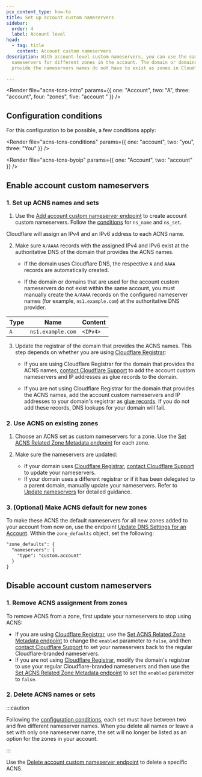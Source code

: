 ```yaml
---
pcx_content_type: how-to
title: Set up account custom nameservers
sidebar:
  order: 4
  label: Account level
head:
  - tag: title
    content: Account custom nameservers
description: With account-level custom nameservers, you can use the same custom
  nameservers for different zones in the account. The domain or domains that
  provide the nameservers names do not have to exist as zones in Cloudflare.

---
```



<Render file="acns-tcns-intro" params={{ one: "Account", two: "A", three: "account", four: "zones", five: "account " }} />

## Configuration conditions

For this configuration to be possible, a few conditions apply:

<Render file="acns-tcns-conditions" params={{ one: "account", two: "you", three: "You" }} />

<Render file="acns-tcns-byoip" params={{ one: "Account", two: "account" }} />

## Enable account custom nameservers

### 1. Set up ACNS names and sets

1. Use the [Add account custom nameserver endpoint](/api/resources/custom_nameservers/methods/create/) to create account custom nameservers. Follow the [conditions](#configuration-conditions) for `ns_name` and `ns_set`.

<Render file="ns-set-omission-callout" />

Cloudflare will assign an IPv4 and an IPv6 address to each ACNS name.

2. Make sure `A/AAAA` records with the assigned IPv4 and IPv6 exist at the authoritative DNS of the domain that provides the ACNS names.

   * If the domain uses Cloudflare DNS, the respective `A` and `AAAA` records are automatically created.

   * If the domain or domains that are used for the account custom nameservers do not exist within the same account, you must manually create the `A/AAAA` records on the configured nameserver names (for example, `ns1.example.com`) at the authoritative DNS provider.

  <Example>

  | Type | Name              | Content  |
  | ---- | ----------------- | -------- |
  | `A`  | `ns1.example.com` | `<IPv4>` |

  </Example>

3. Update the registrar of the domain that provides the ACNS names. This step depends on whether you are using [Cloudflare Registrar](/registrar/):

   * If you are using Cloudflare Registrar for the domain that provides the ACNS names, [contact Cloudflare Support](/support/contacting-cloudflare-support/) to add the account custom nameservers and IP addresses as glue records to the domain.

   * If you are not using Cloudflare Registrar for the domain that provides the ACNS names, add the account custom nameservers and IP addresses to your domain's registrar as [glue records](https://www.rfc-editor.org/rfc/rfc1912.html#section-2.3). If you do not add these records, DNS lookups for your domain will fail.

### 2. Use ACNS on existing zones

1. Choose an ACNS set as custom nameservers for a zone. Use the [Set ACNS Related Zone Metadata endpoint](/api/resources/zones/subresources/custom_nameservers/methods/update/) for each zone.

2. Make sure the nameservers are updated:

   * If your domain uses [Cloudflare Registrar](/registrar/), [contact Cloudflare Support](/support/contacting-cloudflare-support/) to update your nameservers.
   * If your domain uses a different registrar or if it has been delegated to a parent domain, manually update your nameservers. Refer to [Update nameservers](/dns/nameservers/update-nameservers/) for detailed guidance.

### 3. (Optional) Make ACNS default for new zones

To make these ACNS the default nameservers for all new zones added to your account from now on, use the endpoint [Update DNS Settings for an Account](/api/operations/dns-settings-for-an-account-update-dns-settings). Within the `zone_defaults` object, set the following:

```txt
"zone_defaults": {
  "nameservers": {
    "type": "custom.account"
  }
}
```

## Disable account custom nameservers

### 1. Remove ACNS assignment from zones

To remove ACNS from a zone, first update your nameservers to stop using ACNS:

* If you are using [Cloudflare Registrar](/registrar/), use the [Set ACNS Related Zone Metadata endpoint](/api/resources/zones/subresources/custom_nameservers/methods/update/) to change the `enabled` parameter to `false`, and then [contact Cloudflare Support](/support/contacting-cloudflare-support/) to set your nameservers back to the regular Cloudflare-branded nameservers.
* If you are not using [Cloudflare Registrar](/registrar/), modify the domain's registrar to use your regular Cloudflare-branded nameservers and then use the [Set ACNS Related Zone Metadata endpoint](/api/resources/zones/subresources/custom_nameservers/methods/update/) to set the `enabled` parameter to `false`.

### 2. Delete ACNS names or sets

:::caution

Following the [configuration conditions](#configuration-conditions), each set must have between two and five different nameserver names. When you delete all names or leave a set with only one nameserver name, the set will no longer be listed as an option for the zones in your account.

:::

Use the [Delete account custom nameserver endpoint](/api/resources/custom_nameservers/methods/delete/) to delete a specific ACNS.

